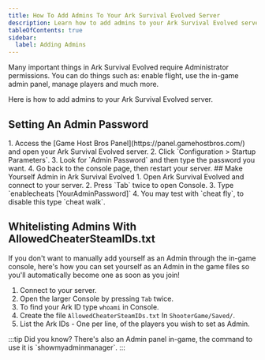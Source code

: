 ---
title: How To Add Admins To Your Ark Survival Evolved Server
description: Learn how to add admins to your Ark Survival Evolved server.
tableOfContents: true
sidebar:
  label: Adding Admins
---

Many important things in Ark Survival Evolved require Administrator permissions. You can do things such as: enable flight, use the in-game admin panel, manage players and much more. 

Here is how to add admins to your Ark Survival Evolved server. 

## Setting An Admin Password
<Steps>
1. Access the [Game Host Bros Panel](https://panel.gamehostbros.com/) and open your Ark Survival Evolved server.
2. Click `Configuration > Startup Parameters`.
3. Look for `Admin Password` and then type the password you want.
4. Go back to the console page, then restart your server.
</Steps>
## Make Yourself Admin in Ark Survival Evolved
<Steps>
1. Open Ark Survival Evolved and connect to your server.
2. Press `Tab` twice to open Console.
3. Type `enablecheats [YourAdminPassword]`
4. You may test with `cheat fly`, to disable this type `cheat walk`.
</Steps>

## Whitelisting Admins With AllowedCheaterSteamIDs.txt

If you don't want to manually add yourself as an Admin through the in-game console, here's how you can set yourself as an Admin in the game files so you'll automatically become one as soon as you join!
<Steps>
1. Connect to your server.
2. Open the larger Console by pressing `Tab` twice.
3. To find your Ark ID type `whoami` in Console.
4. Create the file `AllowedCheaterSteamIDs.txt` In `ShooterGame/Saved/`.
5. List the Ark IDs - One per line, of the players you wish to set as Admin.
</Steps>
:::tip
Did you know? There's also an Admin panel in-game, the command to use it is `showmyadminmanager`.
:::

